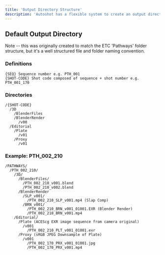 ```yaml
---
title: 'Output Directory Structure'
description: 'Autoshot has a flexible system to create an output directory structure to match your VFX pipeline.'
---
```


## Default Output Directory

Note -- this was originally created to match the ETC 'Pathways' folder structure, but it's a well structured file and folder naming convention.

### Definitions

~~~
{SEQ} Sequence number e.g. PTH_001
{SHOT-CODE} Shot code composed of sequence + shot number e.g. PTH_001_170
~~~

### Directories

~~~
/{SHOT-CODE}
  /3D
    /BlenderFiles
    /BlenderRender
      /v00
  /Editorial
    /Plate
      /v01
    /Proxy
      /v01
~~~

### Example: PTH_002_210

~~~
/PATHWAYS/              
  /PTH_002_210/         
    /3D/
      /BlenderFiles/
        /PTH_002_210_v001.blend
        /PTH_002_210_v002.blend
      /BlenderRender
        /SLP_v001/
          /PTH_002_210_SLP_v001.mp4 (Slap Comp)
        /BRN_v001/
          /PTH_002_210_BRN_v001_01001.EXR (Blender Render)
          /PTH_002_210_BRN_v001.mp4
    /Editorial/
      /Plate (ACEScg EXR image sequence from camera original)
        /v001	
          /PTH_002_210_PLT_v001_01001.exr
      /Proxy (sRGB JPEG Downsample of Plate)		
        /v001
          /PTH_002_170_PRX_v001_01001.jpg
          /PTH_002_170_PRX_v001.mp4
~~~

